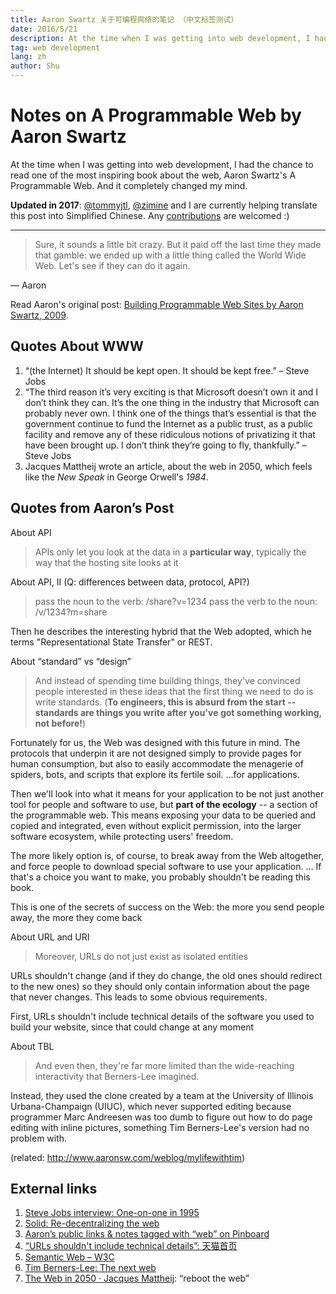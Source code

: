 ```yaml
---
title: Aaron Swartz 关于可编程网络的笔记 （中文标签测试）
date: 2016/5/21
description: At the time when I was getting into web development, I had the chance to read one of the most inspiring book about the web, Aaron Swartz's A Programmable Web. And it completely changed my mind.
tag: web development
lang: zh
author: Shu
---
```


# Notes on A Programmable Web by Aaron Swartz

At the time when I was getting into web development, I had the chance to read one of the most inspiring book about the web, Aaron Swartz's A Programmable Web. And it completely changed my mind.

**Updated in 2017**: [@tommyjtl](https://github.com/tommyjtl), [@zimine](https://github.com/zimine) and I are currently helping translate this post into Simplified Chinese. Any [contributions](https://github.com/tommyjtl/the-programmable-web/tree/translation) are welcomed :)

---

> Sure, it sounds a little bit crazy. But it paid off the last time they made that gamble: we ended up with a little thing called the World Wide Web.
> Let's see if they can do it again.

— Aaron

Read Aaron's original post: [Building Programmable Web Sites by Aaron Swartz, 2009](http://www.cs.rpi.edu/~hendler/ProgrammableWebSwartz2009.html).

## Quotes About WWW

1. “(the Internet) It should be kept open. It should be kept free.” – Steve Jobs
2. “The third reason it’s very exciting is that Microsoft doesn’t own it and I don’t think they can. It’s the one thing in the industry that Microsoft can probably never own. I think one of the things that’s essential is that the government continue to fund the Internet as a public trust, as a public facility and remove any of these ridiculous notions of privatizing it that have been brought up. I don’t think they’re going to fly, thankfully.” – Steve Jobs
3. Jacques Mattheij wrote an article, about the web in 2050, which feels like the _New Speak_ in George Orwell's _1984_.

## Quotes from Aaron’s Post

About API

> APIs only let you look at the data in a **particular way**, typically the way that the hosting site looks at it

About API, II (Q: differences between data, protocol, API?)

> pass the noun to the verb: /share?v=1234 pass the verb to the noun: /v/1234?m=share

Then he describes the interesting hybrid that the Web adopted, which he terms "Representational State Transfer" or REST.

About “standard” vs “design”

> And instead of spending time building things, they've convinced people interested in these ideas that the first thing we need to do is write standards. (**To engineers, this is absurd from the start -- standards are things you write after you've got something working, not before!**)

Fortunately for us, the Web was designed with this future in mind. The protocols that underpin it are not designed simply to provide pages for human consumption, but also to easily accommodate the menagerie of spiders, bots, and scripts that explore its fertile soil. ...for applications.

Then we'll look into what it means for your application to be not just another tool for people and software to use, but **part of the ecology** -- a section of the programmable web. This means exposing your data to be queried and copied and integrated, even without explicit permission, into the larger software ecosystem, while protecting users' freedom.

The more likely option is, of course, to break away from the Web altogether, and force people to download special software to use your application. ... If that's a choice you want to make, you probably shouldn't be reading this book.

This is one of the secrets of success on the Web: the more you send people away, the more they come back

About URL and URI

> Moreover, URLs do not just exist as isolated entities

URLs shouldn't change (and if they do change, the old ones should redirect to the new ones) so they should only contain information about the page that never changes. This leads to some obvious requirements.

First, URLs shouldn't include technical details of the software you used to build your website, since that could change at any moment

About TBL

> And even then, they're far more limited than the wide-reaching interactivity that Berners-Lee imagined.

Instead, they used the clone created by a team at the University of Illinois Urbana-Champaign (UIUC), which never supported editing because programmer Marc Andreesen was too dumb to figure out how to do page editing with inline pictures, something Tim Berners-Lee's version had no problem with.

(related: http://www.aaronsw.com/weblog/mylifewithtim)

## External links

1. [Steve Jobs interview: One-on-one in 1995](http://www.computerworld.com/article/2498543/it-management/steve-jobs-interview--one-on-one-in-1995.html?page=8)
2. [Solid: Re-decentralizing the web](https://solid.mit.edu/)
3. [Aaron’s public links & notes tagged with “web” on Pinboard](https://pinboard.in/u:aaronsw/t:web)
4. [“URLs shouldn't include technical details”: 天猫首页](https://www.zhihu.com/question/54777923/answer/141058259)
5. [Semantic Web – W3C](https://www.w3.org/standards/semanticweb)
6. [Tim Berners-Lee: The next web](https://www.ted.com/talks/tim_berners_lee_on_the_next_web)
7. [The Web in 2050 · Jacques Mattheij](https://jacquesmattheij.com/the-web-in-2050): “reboot the web”
